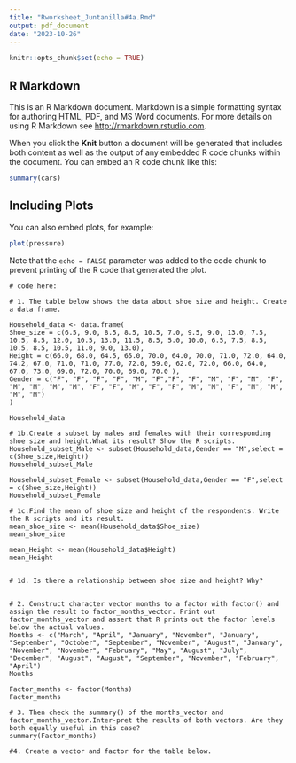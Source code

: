 ```yaml
---
title: "Rworksheet_Juntanilla#4a.Rmd"
output: pdf_document
date: "2023-10-26"
---
```


```r
knitr::opts_chunk$set(echo = TRUE)
```

## R Markdown

This is an R Markdown document. Markdown is a simple formatting syntax for authoring HTML, PDF, and MS Word documents. For more details on using R Markdown see <http://rmarkdown.rstudio.com>.

When you click the **Knit** button a document will be generated that includes both content as well as the output of any embedded R code chunks within the document. You can embed an R code chunk like this:

```r
summary(cars)
```

## Including Plots

You can also embed plots, for example:

```r
plot(pressure)
```

Note that the `echo = FALSE` parameter was added to the code chunk to prevent printing of the R code that generated the plot.
```
# code here:

# 1. The table below shows the data about shoe size and height. Create a data frame.

Household_data <- data.frame(
Shoe_size = c(6.5, 9.0, 8.5, 8.5, 10.5, 7.0, 9.5, 9.0, 13.0, 7.5, 10.5, 8.5, 12.0, 10.5, 13.0, 11.5, 8.5, 5.0, 10.0, 6.5, 7.5, 8.5, 10.5, 8.5, 10.5, 11.0, 9.0, 13.0),
Height = c(66.0, 68.0, 64.5, 65.0, 70.0, 64.0, 70.0, 71.0, 72.0, 64.0, 74.2, 67.0, 71.0, 71.0, 77.0, 72.0, 59.0, 62.0, 72.0, 66.0, 64.0, 67.0, 73.0, 69.0, 72.0, 70.0, 69.0, 70.0 ),
Gender = c("F", "F", "F", "F", "M", "F","F", "F", "M", "F", "M", "F", "M", "M", "M", "M", "F", "F", "M", "F", "F", "M", "M", "F", "M", "M", "M", "M")
)

Household_data

# 1b.Create a subset by males and females with their corresponding shoe size and height.What its result? Show the R scripts.
Household_subset_Male <- subset(Household_data,Gender == "M",select = c(Shoe_size,Height))
Household_subset_Male

Household_subset_Female <- subset(Household_data,Gender == "F",select = c(Shoe_size,Height))
Household_subset_Female

# 1c.Find the mean of shoe size and height of the respondents. Write the R scripts and its result.
mean_shoe_size <- mean(Household_data$Shoe_size)
mean_shoe_size

mean_Height <- mean(Household_data$Height)
mean_Height


# 1d. Is there a relationship between shoe size and height? Why?


# 2. Construct character vector months to a factor with factor() and assign the result to factor_months_vector. Print out factor_months_vector and assert that R prints out the factor levels below the actual values.
Months <- c("March", "April", "January", "November", "January", "September", "October", "September", "November", "August", "January", "November", "November", "February", "May", "August", "July", "December", "August", "August", "September", "November", "February", "April")
Months

Factor_months <- factor(Months)
Factor_months

# 3. Then check the summary() of the months_vector and factor_months_vector.Inter-pret the results of both vectors. Are they both equally useful in this case?
summary(Factor_months)

#4. Create a vector and factor for the table below.

```

